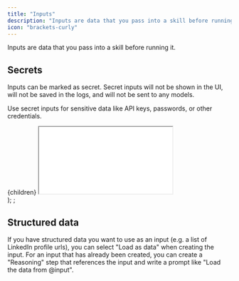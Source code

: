 ```yaml
---
title: "Inputs"
description: "Inputs are data that you pass into a skill before running it."
icon: "brackets-curly"
---
```


Inputs are data that you pass into a skill before running it.

## Secrets

Inputs can be marked as secret. Secret inputs will not be shown in the UI, will not be saved in the logs, and will not be sent to any models.

Use secret inputs for sensitive data like API keys, passwords, or other credentials.

  <div
    style={{
      position: "relative",
      paddingBottom: "62.456140350877185%",
      height: 0,
      marginBottom: "var(--ifm-leading)",
    }}
  >
    {children}
    <iframe
      src={url}
      style={{
        position: "absolute",
        top: 0,
        left: 0,
        width: "100%",
        height: "100%",
      }}
    ></iframe>
  </div>
);
<EmbeddedVideo url="https://www.loom.com/embed/f4ee24df92024991b1cc7c5ca2dc22a5?sid=2c157140-a721-443a-9114-e5283864c591"></EmbeddedVideo>;

## Structured data

If you have structured data you want to use as an input (e.g. a list of LinkedIn profile urls), you can select "Load as data" when creating the input.
For an input that has already been created, you can create a "Reasoning" step that references the input and write a prompt like "Load the data from @input".